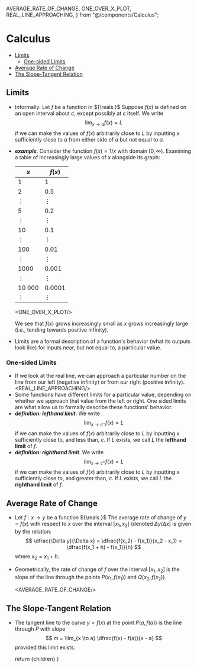   AVERAGE_RATE_OF_CHANGE,
  ONE_OVER_X_PLOT,
  REAL_LINE_APPROACHING,
} from "@/components/Calculus";


# Calculus

<TOC>

- [Limits](#limits)
  - [One-sided Limits](#one-sided-limits)
- [Average Rate of Change](#average-rate-of-change)
- [The Slope-Tangent Relation](#the-slope-tangent-relation)


</TOC>

## Limits
- Informally: Let ${f}$ be a function in ${\reals.}$ Suppose ${f(x)}$ is defined on an open interval about ${c,}$ except possibly at ${c}$ itself. We write
  $$
    \lim_{x \to a} f(x) = L
  $$
  if we can make the values of ${f(x)}$ arbitrarily close to ${L}$ by inputting ${x}$ sufficiently close to ${a}$ from either side of ${a}$ but not equal to ${a.}$
- __*example*__. Consider the function ${f(x) = 1/x}$ with domain ${[0, \infty).}$ Examining a table of increasingly large values of ${x}$ alongside its graph:
  <Cols>


  | ${x}$      | ${f(x)}$   |
  | ---------- | ---------- |
  | ${1}$      | ${1}$      |
  | ${2}$      | ${0.5}$    |
  | ${\vdots}$ | ${\vdots}$ |
  | ${5}$      | ${0.2}$    |
  | ${\vdots}$ | ${\vdots}$ |
  | ${10}$     | ${0.1}$    |
  | ${\vdots}$ | ${\vdots}$ |
  | ${100}$    | ${0.01}$   |
  | ${\vdots}$ | ${\vdots}$ |
  | ${1000}$   | ${0.001}$  |
  | ${\vdots}$ | ${\vdots}$ |
  | ${10~000}$ | ${0.0001}$ |
  | ${\vdots}$ | ${\vdots}$ |

  <ONE_OVER_X_PLOT/>

  </Cols>

  We see that ${f(x)}$ grows increasingly small as ${x}$ grows increasingly large (i.e., tending towards positive infinity).
- Limits are a formal description of a function's behavior (what its outputs look like) for inputs near, but not equal to, a particular value.

### One-sided Limits
- If we look at the real line, we can approach a particular number on the line from our left (negative infinity) or from our right (positive infinity).
  <REAL_LINE_APPROACHING/>
- Some functions have different limits for a particular value, depending on whether we approach that value from the left or right. One sided limits are what allow us to formally describe these functions' behavior.
- __*definition: lefthand limit*__. We write
  $$
    \lim_{x \to c^-} f(x) = L
  $$ 
  if we can make the values of ${f(x)}$ arbitrarily close to ${L}$ by inputting ${x}$ sufficiently close to, and less than, ${c.}$ If ${L}$ exists, we call ${L}$ the __lefthand limit__ of ${f.}$
- __*definition: righthand limit*__. We write
  $$
    \lim_{x \to c^+} f(x) = L
  $$ 
  if we can make the values of ${f(x)}$ arbitrarily close to ${L}$ by inputting ${x}$ sufficiently close to, and greater than, ${c.}$ If ${L}$ exists, we call ${L}$ the __righthand limit__ of ${f.}$


## Average Rate of Change
- Let ${f: x \to y}$ be a function ${\reals.}$ The average rate of change of ${y = f(x)}$ with respect to ${x}$ over the interval ${[x_1, x_2]}$ (denoted ${\Delta y / \Delta x}$) is given by the relation:
  $$
    \dfrac{\Delta y}{\Delta x} = \dfrac{f(x_2) - f(x_1)}{x_2 - x_1} = \dfrac{f(x_1 + h) - f(x_1)}{h}
  $$
  where ${x_2 = x_1 + h.}$
- Geometrically, the rate of change of ${f}$ over the interval ${[x_1, x_2]}$ is the slope of the line through the points ${P(x_1, f(x_1))}$ and ${Q(x_2, f(x_2)).}$

  <AVERAGE_RATE_OF_CHANGE/>

## The Slope-Tangent Relation 
- The tangent line to the curve ${y = f(x)}$ at the point ${P(a, f(a))}$ is the line through ${P}$ with slope
  $$
    m = \lim_{x \to a} \dfrac{f(x) - f(a)}{x - a}
  $$
  provided this limit exists.


    return <MdxLayout>{children}</MdxLayout>
}